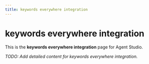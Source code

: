 ```yaml
---
title: keywords everywhere integration
---
```


# keywords everywhere integration

This is the **keywords everywhere integration** page for Agent Studio.

_TODO: Add detailed content for keywords everywhere integration._
